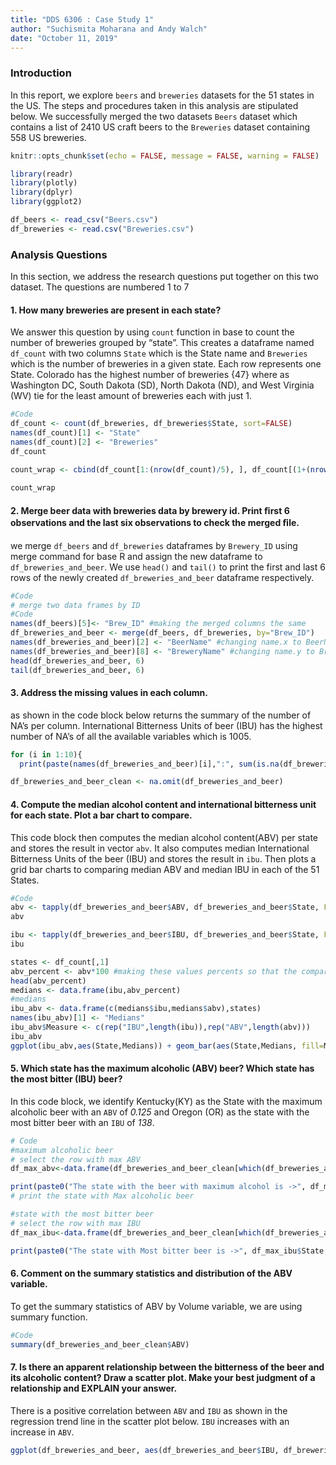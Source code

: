 ```yaml
---
title: "DDS 6306 : Case Study 1"  
author: "Suchismita Moharana and Andy Walch"  
date: "October 11, 2019"
---
```


### Introduction
In this report, we explore `beers` and `breweries` datasets for the 51 states in the US. The steps and procedures taken in this analysis are stipulated below. We successfully merged the two datasets `Beers` dataset which contains a list of 2410 US craft beers to the `Breweries` dataset containing 558 US breweries.

```r
knitr::opts_chunk$set(echo = FALSE, message = FALSE, warning = FALSE)
```

```r
library(readr)
library(plotly)
library(dplyr)
library(ggplot2)

df_beers <- read_csv("Beers.csv")
df_breweries <- read.csv("Breweries.csv")
```

### Analysis Questions

In this section, we address the research questions put together on this two dataset. The questions are numbered 1 to 7

#### 1. How many breweries are present in each state?

We answer this question by using `count` function in base to count the number of breweries grouped by "state". This creates a dataframe named `df_count` with two columns `State` which is the State name and `Breweries` which is the number of breweries in a given state. Each row represents one State. Colorado has the highest number of breweries {47} where as Washington DC, South Dakota (SD), North Dakota (ND), and West Virginia (WV) tie for the least amount of breweries each with just 1.
```r

#Code
df_count <- count(df_breweries, df_breweries$State, sort=FALSE)
names(df_count)[1] <- "State"
names(df_count)[2] <- "Breweries"
df_count

count_wrap <- cbind(df_count[1:(nrow(df_count)/5), ], df_count[(1+(nrow(df_count)/5)):(10+(nrow(df_count)/5)), ], df_count[(11+(nrow(df_count)/5)):(20+(nrow(df_count)/5)),], df_count[(21+(nrow(df_count)/5)):(30+(nrow(df_count)/5)),], df_count[(31+(nrow(df_count)/5)):(40+(nrow(df_count)/5)),])

count_wrap 

```

#### 2. Merge beer data with breweries data by brewery id. Print ﬁrst 6 observations and the last six observations to check the merged ﬁle.
 we merge `df_beers` and `df_breweries` dataframes by `Brewery_ID` using merge command for base R and assign the new dataframe to `df_breweries_and_beer`. We use `head()` and `tail()` to print the first and last 6 rows of the newly created `df_breweries_and_beer` dataframe respectively. 
```r

#Code
# merge two data frames by ID
#Code
names(df_beers)[5]<- "Brew_ID" #making the merged columns the same
df_breweries_and_beer <- merge(df_beers, df_breweries, by="Brew_ID")
names(df_breweries_and_beer)[2] <- "BeerName" #changing name.x to BeerName
names(df_breweries_and_beer)[8] <- "BreweryName" #changing name.y to BreweryName
head(df_breweries_and_beer, 6)
tail(df_breweries_and_beer, 6)


```

#### 3. Address the missing values in each column.
 as shown in the code block below returns the summary of the number of NA's per column. International Bitterness Units of beer (IBU) has the highest number of NA's  of all the available variables which is 1005.
```r

for (i in 1:10){
  print(paste(names(df_breweries_and_beer)[i],":", sum(is.na(df_breweries_and_beer[,i]))))}

df_breweries_and_beer_clean <- na.omit(df_breweries_and_beer)

```

#### 4. Compute the median alcohol content and international bitterness unit for each state. Plot a bar chart to compare.
This code block then computes the median alcohol content(ABV) per state and stores the result in vector `abv`. It also computes median International Bitterness Units of the beer (IBU) and stores the result in `ibu`. Then plots a grid bar charts to comparing median ABV and median IBU in each of the 51 States. 

```r



#Code
abv <- tapply(df_breweries_and_beer$ABV, df_breweries_and_beer$State, FUN=median, na.rm=TRUE)
abv

ibu <- tapply(df_breweries_and_beer$IBU, df_breweries_and_beer$State, FUN=median, na.rm=TRUE)
ibu

states <- df_count[,1]
abv_percent <- abv*100 #making these values percents so that the comparisons are easier to see on the graph
head(abv_percent)
medians <- data.frame(ibu,abv_percent)
#medians
ibu_abv <- data.frame(c(medians$ibu,medians$abv),states)
names(ibu_abv)[1] <- "Medians"
ibu_abv$Measure <- c(rep("IBU",length(ibu)),rep("ABV",length(abv)))
ibu_abv
ggplot(ibu_abv,aes(State,Medians)) + geom_bar(aes(State,Medians, fill=Measure),stat="identity",position="dodge",width=.7)+scale_fill_manual("Medians\n", values=c("red","blue"), labels=c("ABV","IBU")) + labs(x="\nStates",y="Medians\n")+ theme_bw(base_size=14) + theme(axis.text.x = element_text(angle=90,hjust=1,size=7)) + ggtitle("Comparing Medians of ABV and IBU") 

```


#### 5. Which state has the maximum alcoholic (ABV) beer? Which state has the most bitter (IBU) beer?
In this code block, we identify Kentucky(KY) as the State with the maximum alcoholic beer with an `ABV` of *0.125* and Oregon (OR) as the state with the most bitter beer with an `IBU` of *138*.
```r
# Code
#maximum alcoholic beer
# select the row with max ABV
df_max_abv<-data.frame(df_breweries_and_beer_clean[which(df_breweries_and_beer_clean$ABV==max(df_breweries_and_beer_clean$ABV)),])

print(paste0("The state with the beer with maximum alcohol is ->", df_max_abv$State, " with an ABV of ", df_max_abv$ABV)) 
# print the state with Max alcoholic beer 

#state with the most bitter beer
# select the row with max IBU
df_max_ibu<-data.frame(df_breweries_and_beer_clean[which(df_breweries_and_beer_clean$IBU==max(df_breweries_and_beer_clean$IBU)),]) 

print(paste0("The state with Most bitter beer is ->", df_max_ibu$State, " with IBU of ", df_max_ibu$IBU)) 

```


#### 6. Comment on the summary statistics and distribution of the ABV variable.
To get the summary statistics of ABV by Volume variable, we are using summary function.
```r
#Code
summary(df_breweries_and_beer_clean$ABV)

```

#### 7. Is there an apparent relationship between the bitterness of the beer and its alcoholic content? Draw a scatter plot.  Make your best judgment of a relationship and EXPLAIN your answer.

There is a positive correlation between `ABV` and `IBU` as shown in the regression trend line in the scatter plot below. `IBU` increases with an increase in `ABV`.

```r
ggplot(df_breweries_and_beer, aes(df_breweries_and_beer$IBU, df_breweries_and_beer$ABV)) + geom_point(color = ("red") , na.rm=TRUE) + labs(title = "International Bitterness Unit (IBU) vs Alcohol by Volume (ABV)", x = "IBU", y ="ABV") +theme(plot.title = element_text(hjust = 0.5))
```
